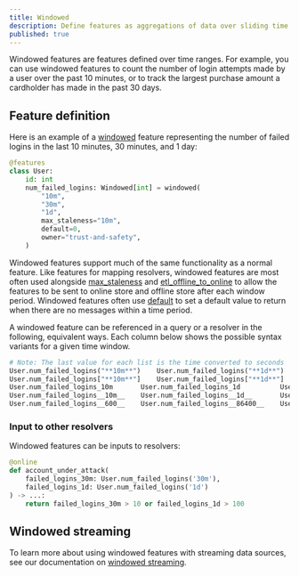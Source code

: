 ```yaml
---
title: Windowed
description: Define features as aggregations of data over sliding time ranges.
published: true
---
```


Windowed features are features defined over time ranges. For example, you can use windowed
features to count the number of login attempts made by a user over the past 10 minutes, or
to track the largest purchase amount a cardholder has made in the past 30 days.

## Feature definition

Here is an example of a [windowed](/api-docs/#windowed) feature representing the number of
failed logins in the last 10 minutes, 30 minutes, and 1 day:

```py
@features
class User:
    id: int
    num_failed_logins: Windowed[int] = windowed(
        "10m",
        "30m",
        "1d",
        max_staleness="10m",
        default=0,
        owner="trust-and-safety",
    )
```

Windowed features support much of the same functionality as a normal feature.  Like features for mapping resolvers,
windowed features are most often used alongside [max_staleness](/api-docs#windowed.max_staleness) and
[etl_offline_to_online](/api-docs#windowed.etl_offline_to_online) to allow the features to be sent to online store and
offline store after each window period.  Windowed features often use [default](/api-docs#windowed.default) to set a
default value to return when there are no messages within a time period.

A windowed feature can be referenced in a query or a resolver in the following, equivalent ways. Each
column below shows the possible syntax variants for a given time window.

```py
# Note: The last value for each list is the time converted to seconds
User.num_failed_logins("**10m**")    User.num_failed_logins("**1d**")       User.num_failed_logins("**1h30m**")
User.num_failed_logins["**10m**"]    User.num_failed_logins["**1d**"]       User.num_failed_logins["**1h30m**"]
User.num_failed_logins_10m       User.num_failed_logins_1d          User.num_failed_logins_1h30m
User.num_failed_logins__10m__    User.num_failed_logins__1d__       User.num_failed_logins__1h30m__
User.num_failed_logins__600__    User.num_failed_logins__86400__    User.num_failed_logins__5400__
```

### Input to other resolvers

Windowed features can be inputs to resolvers:

```python
@online
def account_under_attack(
    failed_logins_30m: User.num_failed_logins('30m'),
    failed_logins_1d: User.num_failed_logins('1d')
) -> ...:
    return failed_logins_30m > 10 or failed_logins_1d > 100
```

## Windowed streaming
To learn more about using windowed features with streaming data sources, see our
documentation on [windowed streaming](/docs/windowed-streaming).